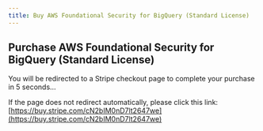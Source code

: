 ```yaml
---
title: Buy AWS Foundational Security for BigQuery (Standard License)
---
```



<Head>
  <meta httpEquiv="refresh" content="5; url='https://buy.stripe.com/cN2bIM0nD7lt2647we'" />
</Head>

## Purchase AWS Foundational Security for BigQuery (Standard License)

You will be redirected to a Stripe checkout page to complete your purchase in 5 seconds…

If the page does not redirect automatically, please click this link: [https://buy.stripe.com/cN2bIM0nD7lt2647we](https://buy.stripe.com/cN2bIM0nD7lt2647we)
